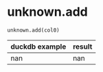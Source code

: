 # unknown.add { #duckops.unknown.add }

`unknown.add(col0)`

| duckdb example | result |
| -------------- | ------ |
| nan | nan |
